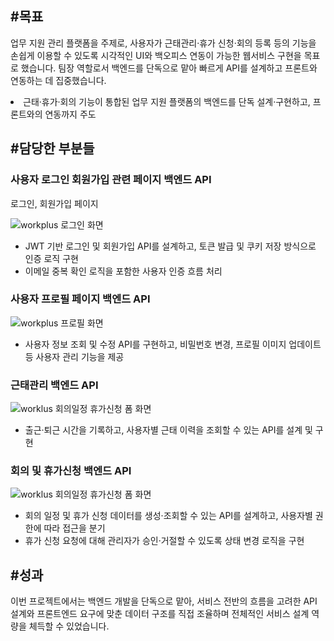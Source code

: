 
<h2 id="목표">
  <span className="text-outline mr-4">#</span>목표
</h2>

업무 지원 관리 플랫폼을 주제로, 사용자가 근태관리·휴가 신청·회의 등록 등의 기능을 손쉽게 이용할 수 있도록 시각적인 UI와 백오피스 연동이 가능한 웹서비스 구현을 목표로 했습니다.
팀장 역할로서 백엔드를 단독으로 맡아 빠르게 API를 설계하고 프론트와 연동하는 데 집중했습니다.

<li className="flex items-center gap-2">
  <Check className="text-highlight h-4 w-4" />
  <span>
    근태·휴가·회의 기능이 통합된 업무 지원 플랫폼의 백엔드를 단독 설계·구현하고,
    프론트와의 연동까지 주도
  </span>
</li>

<h2 id="담당한 부분들">
  <span className="text-outline mr-4">#</span>담당한 부분들
</h2>

### 사용자 로그인 회원가입 관련 페이지 백엔드 API

<div className="not-prose">
  <div>
    <p className="font-bold">로그인, 회원가입 페이지</p>
    <img
      src="/images/workplus/login.jpg"
      alt="workplus 로그인 화면"
      loading="lazy"
      decoding="async"
      className="mb-8"
    />
  </div>
  <ul>
    <li className="flex items-center gap-2">
      <Check className="text-highlight h-4 w-4" />
      <span className="leading-relaxed text-gray-300">
        JWT 기반 로그인 및 회원가입 API를 설계하고, 토큰 발급 및 쿠키 저장
        방식으로 인증 로직 구현
      </span>
    </li>
    <li className="flex items-center gap-2">
      <Check className="text-highlight h-4 w-4" />
      <span className="leading-relaxed text-gray-300">
        이메일 중복 확인 로직을 포함한 사용자 인증 흐름 처리
      </span>
    </li>
  </ul>
</div>

### 사용자 프로필 페이지 백엔드 API

<img
  src="/images/workplus/profile.jpg"
  alt="workplus 프로필 화면"
  loading="lazy"
  decoding="async"
/>
<ul className="not-prose">
  <li className="flex items-start gap-2">
    <Check className="text-highlight mt-1 h-4 w-4 shrink-0" />
    <span className="leading-relaxed text-gray-300">
      사용자 정보 조회 및 수정 API를 구현하고, 비밀번호 변경, 프로필 이미지
      업데이트 등 사용자 관리 기능을 제공
    </span>
  </li>
</ul>

### 근태관리 백엔드 API

<img
  src="/images/workplus/main.jpg"
  alt="worklus 회의일정 휴가신청 폼 화면"
  loading="lazy"
  decoding="async"
/>
<ul className="not-prose">
  <li className="flex items-start gap-2">
    <Check className="text-highlight mt-1 h-4 w-4 shrink-0" />
    <span className="leading-relaxed text-gray-300">
      출근·퇴근 시간을 기록하고, 사용자별 근태 이력을 조회할 수 있는 API를 설계
      및 구현
    </span>
  </li>
</ul>

### 회의 및 휴가신청 백엔드 API

<img
  src="/images/workplus/form.jpg"
  alt="worklus 회의일정 휴가신청 폼 화면"
  loading="lazy"
  decoding="async"
/>
<ul className="not-prose">
  <li className="flex items-start gap-2">
    <Check className="text-highlight mt-1 h-4 w-4 shrink-0" />
    <span className="leading-relaxed text-gray-300">
      회의 일정 및 휴가 신청 데이터를 생성·조회할 수 있는 API를 설계하고,
      사용자별 권한에 따라 접근을 분기
    </span>
  </li>
  <li className="flex items-start gap-2">
    <Check className="text-highlight mt-1 h-4 w-4 shrink-0" />
    <span className="leading-relaxed text-gray-300">
      휴가 신청 요청에 대해 관리자가 승인·거절할 수 있도록 상태 변경 로직을 구현
    </span>
  </li>
</ul>

<h2 id="성과">
  <span className="text-outline mr-4">#</span>성과
</h2>
이번 프로젝트에서는 백엔드 개발을 단독으로 맡아, 서비스 전반의 흐름을 고려한 API
설계와 프론트엔드 요구에 맞춘 데이터 구조를 직접 조율하며 전체적인 서비스 설계
역량을 체득할 수 있었습니다.
